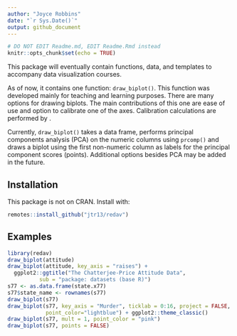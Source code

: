 ```yaml
---
author: "Joyce Robbins"
date: "`r Sys.Date()`"
output: github_document
---
```


```r
# DO NOT EDIT Readme.md, EDIT Readme.Rmd instead
knitr::opts_chunk$set(echo = TRUE)
```

This package will eventually contain functions, data, and templates to accompany data visualization courses.

As of now, it contains one function: `draw_biplot()`. This function was developed mainly for teaching and learning purposes. There are many options for drawing biplots. The main contributions of this one are ease of use and option to calibrate one of the axes. Calibration calculations are performed by \code{calibrate::calibrate()}.

Currently, `draw_biplot()` takes a data frame, performs principal components analysis (PCA) on the numeric columns using `prcomp()` and draws a biplot using the first non-numeric column as labels for the principal component scores (points). Additional options besides PCA may be added in the future. 

## Installation

This package is not on CRAN. Install with:

```r
remotes::install_github("jtr13/redav")
```

## Examples

```r
library(redav)
draw_biplot(attitude)
draw_biplot(attitude, key_axis = "raises") + 
  ggplot2::ggtitle("The Chatterjee-Price Attitude Data", 
          sub = "package: datasets (base R)")
s77 <- as.data.frame(state.x77)
s77$state_name <- rownames(s77)
draw_biplot(s77)
draw_biplot(s77, key_axis = "Murder", ticklab = 0:16, project = FALSE,
            point_color="lightblue") + ggplot2::theme_classic()
draw_biplot(s77, mult = 1, point_color = "pink")
draw_biplot(s77, points = FALSE)
```

